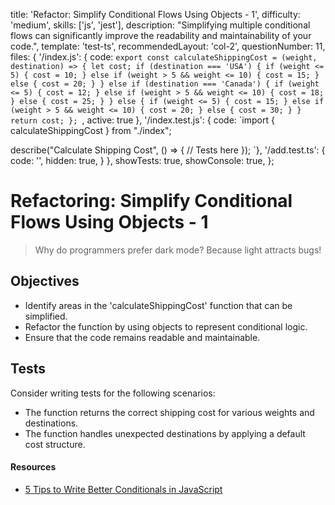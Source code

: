   title: 'Refactor: Simplify Conditional Flows Using Objects - 1',
  difficulty: 'medium',
  skills: ['js', 'jest'],
  description:
    "Simplifying multiple conditional flows can significantly improve the readability and maintainability of your code.",
  template: 'test-ts',
  recommendedLayout: 'col-2',
  questionNumber: 11,
  files: {
    '/index.js': {
      code: `export const calculateShippingCost = (weight, destination) => {
  let cost;
  if (destination === 'USA') {
    if (weight <= 5) {
      cost = 10;
    } else if (weight > 5 && weight <= 10) {
      cost = 15;
    } else {
      cost = 20;
    }
  } else if (destination === 'Canada') {
    if (weight <= 5) {
      cost = 12;
    } else if (weight > 5 && weight <= 10) {
      cost = 18;
    } else {
      cost = 25;
    }
  } else {
    if (weight <= 5) {
      cost = 15;
    } else if (weight > 5 && weight <= 10) {
      cost = 20;
    } else {
      cost = 30;
    }
  }
  return cost;
};
`,
      active: true
    },
    '/index.test.js': {
      code: `import { calculateShippingCost } from "./index";

describe("Calculate Shipping Cost", () => {
  // Tests here
});
`},
    '/add.test.ts': {
      code: '',
      hidden: true,
    }
  },
  showTests: true,
  showConsole: true,
};

# Refactoring: Simplify Conditional Flows Using Objects - 1

> Why do programmers prefer dark mode?
> Because light attracts bugs!

## Objectives
- Identify areas in the 'calculateShippingCost' function that can be simplified.
- Refactor the function by using objects to represent conditional logic.
- Ensure that the code remains readable and maintainable.

## Tests

Consider writing tests for the following scenarios:
- The function returns the correct shipping cost for various weights and destinations.
- The function handles unexpected destinations by applying a default cost structure.


#### Resources

- <a target="_blank" href="https://www.digitalocean.com/community/posts/5-tips-to-write-better-conditionals-in-javascript">5 Tips to Write Better Conditionals in JavaScript</a>
